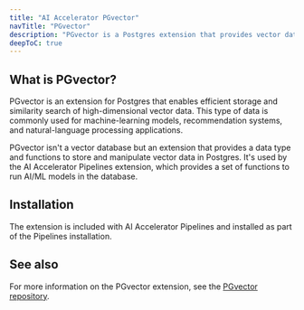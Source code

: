 ```yaml
---
title: "AI Accelerator PGvector"
navTitle: "PGvector"
description: "PGvector is a Postgres extension that provides vector data types and functions to store and manipulate vector data."
deepToC: true
---
```


## What is PGvector?

PGvector is an extension for Postgres that enables efficient storage and similarity search of high-dimensional vector data. This type of data is commonly used for machine-learning models, recommendation systems, and natural-language processing applications.

PGvector isn't a vector database but an extension that provides a data type and functions to store and manipulate vector data in Postgres. It's used by the AI Accelerator Pipelines extension, which provides a set of functions to run AI/ML models in the database.

## Installation

The extension is included with AI Accelerator Pipelines and installed as part of the Pipelines installation.

## See also

For more information on the PGvector extension, see the [PGvector repository](https://github.com/pgvector/pgvector).

